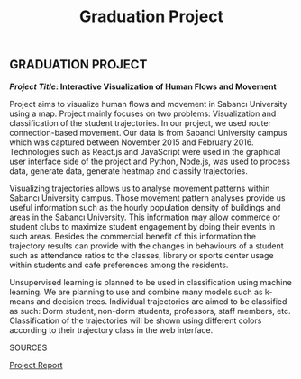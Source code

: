 ﻿---
title: 'Graduation Project'
publishedAt: '2020-03-22'
summary: 'This is the summary of our blog post! This is the summary of our blog post! This is the summary of our blog post!'
---

## GRADUATION PROJECT

***Project Title*: Interactive Visualization of Human Flows and
Movement**

Project aims to visualize human flows and movement in Sabancı University using a map. Project mainly focuses on two problems: Visualization and classification of the student trajectories. In our project, we used router connection-based movement. Our data is from Sabanci University campus which was captured between November 2015 and February 2016. Technologies such as React.js and JavaScript were used in the graphical user interface side of the project and Python, Node.js, was used to process data, generate data, generate heatmap and classify trajectories.

Visualizing trajectories allows us to analyse movement patterns within Sabancı University campus. Those movement pattern analyses provide us useful information such as the hourly population density of buildings and areas in the Sabancı University. This information may allow commerce or student clubs to maximize student engagement by doing their events in such areas. Besides the commercial benefit of this information the trajectory results can provide with the changes in behaviours of a student such as attendance ratios to the classes, library or sports center usage within students and cafe preferences among the residents. 

Unsupervised learning is planned to be used in classification using machine learning. We are planning to use and combine many models such as k-means and decision trees. Individual trajectories are aimed to be classified as such: Dorm student, non-dorm students, professors, staff members, etc. Classification of the trajectories will be shown using different colors according to their trajectory class in the web interface.

<p style={{  fontStyle: 'italic', fontWeight: 'bold' }}>
  SOURCES
</p>

<a className='download-link block' href='/files/Graduation_Project.pdf' download>Project Report</a>


